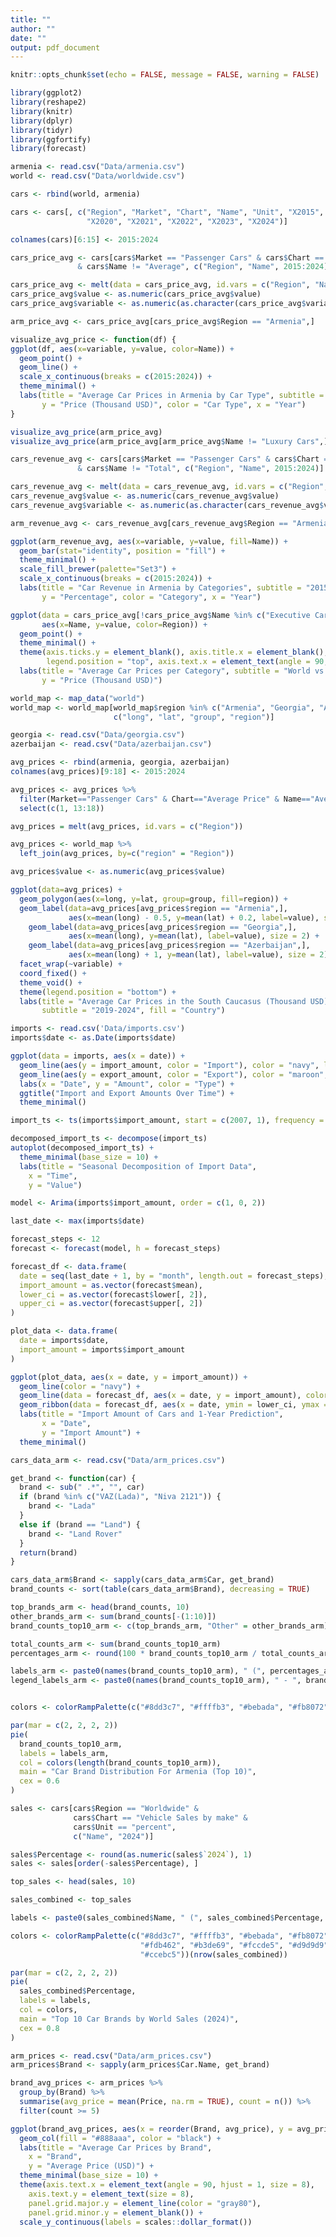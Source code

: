 ```yaml
---
title: ""
author: ""
date: ""
output: pdf_document
---
```


```r
knitr::opts_chunk$set(echo = FALSE, message = FALSE, warning = FALSE)
```

```r
library(ggplot2)
library(reshape2)
library(knitr)
library(dplyr)
library(tidyr)
library(ggfortify)
library(forecast)
```

```r
armenia <- read.csv("Data/armenia.csv")
world <- read.csv("Data/worldwide.csv")

cars <- rbind(world, armenia)

cars <- cars[, c("Region", "Market", "Chart", "Name", "Unit", "X2015", "X2016", "X2017", "X2018", "X2019", 
                 "X2020", "X2021", "X2022", "X2023", "X2024")]

colnames(cars)[6:15] <- 2015:2024
```


```r
cars_price_avg <- cars[cars$Market == "Passenger Cars" & cars$Chart == "Average Price" 
               & cars$Name != "Average", c("Region", "Name", 2015:2024)]

cars_price_avg <- melt(data = cars_price_avg, id.vars = c("Region", "Name"))
cars_price_avg$value <- as.numeric(cars_price_avg$value)
cars_price_avg$variable <- as.numeric(as.character(cars_price_avg$variable))

arm_price_avg <- cars_price_avg[cars_price_avg$Region == "Armenia",]

visualize_avg_price <- function(df) {
ggplot(df, aes(x=variable, y=value, color=Name)) + 
  geom_point() +
  geom_line() +
  scale_x_continuous(breaks = c(2015:2024)) +
  theme_minimal() +
  labs(title = "Average Car Prices in Armenia by Car Type", subtitle = "2015 - 2024",
       y = "Price (Thousand USD)", color = "Car Type", x = "Year")
}

visualize_avg_price(arm_price_avg)
visualize_avg_price(arm_price_avg[arm_price_avg$Name != "Luxury Cars",])
```

```r
cars_revenue_avg <- cars[cars$Market == "Passenger Cars" & cars$Chart == "Revenue" 
               & cars$Name != "Total", c("Region", "Name", 2015:2024)]

cars_revenue_avg <- melt(data = cars_revenue_avg, id.vars = c("Region", "Name"))
cars_revenue_avg$value <- as.numeric(cars_revenue_avg$value)
cars_revenue_avg$variable <- as.numeric(as.character(cars_revenue_avg$variable))

arm_revenue_avg <- cars_revenue_avg[cars_revenue_avg$Region == "Armenia",]

ggplot(arm_revenue_avg, aes(x=variable, y=value, fill=Name)) + 
  geom_bar(stat="identity", position = "fill") +
  theme_minimal() +
  scale_fill_brewer(palette="Set3") +
  scale_x_continuous(breaks = c(2015:2024)) +
  labs(title = "Car Revenue in Armenia by Categories", subtitle = "2015 - 2024",
       y = "Percentage", color = "Category", x = "Year")
```
\pagebreak

```r
ggplot(data = cars_price_avg[!cars_price_avg$Name %in% c("Executive Cars", "Full-Size Vans"),], 
       aes(x=Name, y=value, color=Region)) + 
  geom_point() +
  theme_minimal() +
  theme(axis.ticks.y = element_blank(), axis.title.x = element_blank(),
        legend.position = "top", axis.text.x = element_text(angle = 90, hjust = 1)) +
  labs(title = "Average Car Prices per Category", subtitle = "World vs Armenia",
       y = "Price (Thousand USD)")
```

```r
world_map <- map_data("world")
world_map <- world_map[world_map$region %in% c("Armenia", "Georgia", "Azerbaijan"),
                       c("long", "lat", "group", "region")]

georgia <- read.csv("Data/georgia.csv")
azerbaijan <- read.csv("Data/azerbaijan.csv")

avg_prices <- rbind(armenia, georgia, azerbaijan)
colnames(avg_prices)[9:18] <- 2015:2024

avg_prices <- avg_prices %>%
  filter(Market=="Passenger Cars" & Chart=="Average Price" & Name=="Average") %>%
  select(c(1, 13:18))

avg_prices = melt(avg_prices, id.vars = c("Region"))

avg_prices <- world_map %>%
  left_join(avg_prices, by=c("region" = "Region"))

avg_prices$value <- as.numeric(avg_prices$value)

ggplot(data=avg_prices) + 
  geom_polygon(aes(x=long, y=lat, group=group, fill=region)) +
  geom_label(data=avg_prices[avg_prices$region == "Armenia",],
             aes(x=mean(long) - 0.5, y=mean(lat) + 0.2, label=value), size = 2) +
    geom_label(data=avg_prices[avg_prices$region == "Georgia",],
             aes(x=mean(long), y=mean(lat), label=value), size = 2) +
    geom_label(data=avg_prices[avg_prices$region == "Azerbaijan",],
             aes(x=mean(long) + 1, y=mean(lat), label=value), size = 2) +
  facet_wrap(~variable) +
  coord_fixed() +
  theme_void() +
  theme(legend.position = "bottom") +
  labs(title = "Average Car Prices in the South Caucasus (Thousand USD)", 
       subtitle = "2019-2024", fill = "Country")
```

```r
imports <- read.csv('Data/imports.csv')
imports$date <- as.Date(imports$date)

ggplot(data = imports, aes(x = date)) +
  geom_line(aes(y = import_amount, color = "Import"), color = "navy", linewidth = 0.5) +
  geom_line(aes(y = export_amount, color = "Export"), color = "maroon", linewidth = 0.5) +
  labs(x = "Date", y = "Amount", color = "Type") +
  ggtitle("Import and Export Amounts Over Time") +
  theme_minimal()
```

```r
import_ts <- ts(imports$import_amount, start = c(2007, 1), frequency = 12)

decomposed_import_ts <- decompose(import_ts)
autoplot(decomposed_import_ts) +
  theme_minimal(base_size = 10) +
  labs(title = "Seasonal Decomposition of Import Data",
    x = "Time",
    y = "Value")
```

```r
model <- Arima(imports$import_amount, order = c(1, 0, 2))

last_date <- max(imports$date)

forecast_steps <- 12
forecast <- forecast(model, h = forecast_steps)

forecast_df <- data.frame(
  date = seq(last_date + 1, by = "month", length.out = forecast_steps),
  import_amount = as.vector(forecast$mean),
  lower_ci = as.vector(forecast$lower[, 2]),
  upper_ci = as.vector(forecast$upper[, 2])
)

plot_data <- data.frame(
  date = imports$date,
  import_amount = imports$import_amount
)

ggplot(plot_data, aes(x = date, y = import_amount)) +
  geom_line(color = "navy") +
  geom_line(data = forecast_df, aes(x = date, y = import_amount), color = "maroon") +
  geom_ribbon(data = forecast_df, aes(x = date, ymin = lower_ci, ymax = upper_ci), fill = "pink", alpha = 0.3) +
  labs(title = "Import Amount of Cars and 1-Year Prediction",
       x = "Date",
       y = "Import Amount") +
  theme_minimal()
```

```r
cars_data_arm <- read.csv("Data/arm_prices.csv")

get_brand <- function(car) {
  brand <- sub(" .*", "", car)
  if (brand %in% c("VAZ(Lada)", "Niva 2121")) {
    brand <- "Lada"
  }
  else if (brand == "Land") {
    brand <- "Land Rover"
  }
  return(brand)
}

cars_data_arm$Brand <- sapply(cars_data_arm$Car, get_brand)
brand_counts <- sort(table(cars_data_arm$Brand), decreasing = TRUE)

top_brands_arm <- head(brand_counts, 10)
other_brands_arm <- sum(brand_counts[-(1:10)])
brand_counts_top10_arm <- c(top_brands_arm, "Other" = other_brands_arm)

total_counts_arm <- sum(brand_counts_top10_arm)
percentages_arm <- round(100 * brand_counts_top10_arm / total_counts_arm, 1)

labels_arm <- paste0(names(brand_counts_top10_arm), " (", percentages_arm, "%)")
legend_labels_arm <- paste0(names(brand_counts_top10_arm), " - ", brand_counts_top10_arm, " cars")


colors <- colorRampPalette(c("#8dd3c7", "#ffffb3", "#bebada", "#fb8072", "#80b1d3", "#fdb462", "#b3de69", "#fccde5", "#d9d9d9", "#bc80bd", "#ccebc5"))

par(mar = c(2, 2, 2, 2))
pie(
  brand_counts_top10_arm, 
  labels = labels_arm, 
  col = colors(length(brand_counts_top10_arm)),
  main = "Car Brand Distribution For Armenia (Top 10)",
  cex = 0.6
)
```


```r
sales <- cars[cars$Region == "Worldwide" & 
              cars$Chart == "Vehicle Sales by make" & 
              cars$Unit == "percent", 
              c("Name", "2024")]

sales$Percentage <- round(as.numeric(sales$`2024`), 1)
sales <- sales[order(-sales$Percentage), ]

top_sales <- head(sales, 10)

sales_combined <- top_sales

labels <- paste0(sales_combined$Name, " (", sales_combined$Percentage, "%)")

colors <- colorRampPalette(c("#8dd3c7", "#ffffb3", "#bebada", "#fb8072", "#80b1d3", 
                             "#fdb462", "#b3de69", "#fccde5", "#d9d9d9", "#bc80bd", 
                             "#ccebc5"))(nrow(sales_combined))

par(mar = c(2, 2, 2, 2))
pie(
  sales_combined$Percentage, 
  labels = labels, 
  col = colors,
  main = "Top 10 Car Brands by World Sales (2024)",
  cex = 0.8
)
```

```r
arm_prices <- read.csv("Data/arm_prices.csv")
arm_prices$Brand <- sapply(arm_prices$Car.Name, get_brand)

brand_avg_prices <- arm_prices %>%
  group_by(Brand) %>%
  summarise(avg_price = mean(Price, na.rm = TRUE), count = n()) %>%
  filter(count >= 5)

ggplot(brand_avg_prices, aes(x = reorder(Brand, avg_price), y = avg_price)) +
  geom_col(fill = "#888aaa", color = "black") +
  labs(title = "Average Car Prices by Brand",
    x = "Brand",
    y = "Average Price (USD)") +
  theme_minimal(base_size = 10) +
  theme(axis.text.x = element_text(angle = 90, hjust = 1, size = 8),
    axis.text.y = element_text(size = 8),
    panel.grid.major.y = element_line(color = "gray80"),
    panel.grid.minor.y = element_blank()) +
  scale_y_continuous(labels = scales::dollar_format())
```


